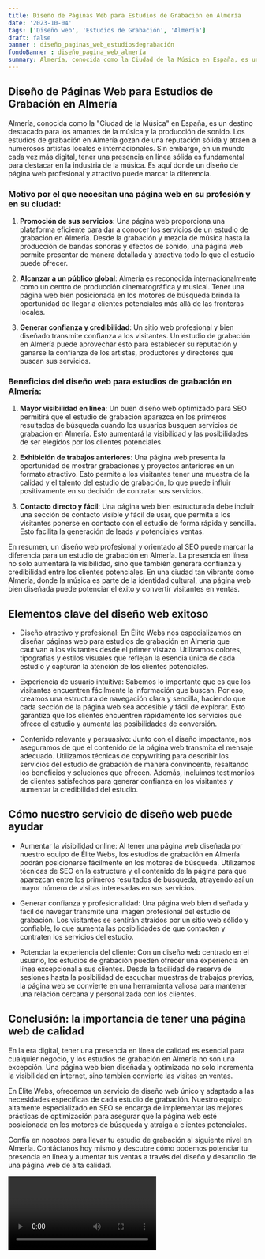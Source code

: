 ```yaml
---
title: Diseño de Páginas Web para Estudios de Grabación en Almería
date: '2023-10-04'
tags: ['Diseño web', 'Estudios de Grabación', 'Almería']
draft: false
banner : diseño_paginas_web_estudiosdegrabación
fondoBanner : diseño_pagina_web_almería
summary: Almería, conocida como la Ciudad de la Música en España, es un destino destacado para los amantes de la música y la producción de sonido. Los estudios de grabación en Almería gozan de una reputación sólida y atraen a numerosos artistas locales e internacionales. Sin embargo, en un mundo cada vez más digital, tener una presencia en línea sólida es fundamental para destacar en la industria de la música. Es aquí donde un diseño de página web profesional y atractivo puede marcar la diferencia.
---
```


## Diseño de Páginas Web para Estudios de Grabación en Almería

Almería, conocida como la "Ciudad de la Música" en España, es un destino destacado para los amantes de la música y la producción de sonido. Los estudios de grabación en Almería gozan de una reputación sólida y atraen a numerosos artistas locales e internacionales. Sin embargo, en un mundo cada vez más digital, tener una presencia en línea sólida es fundamental para destacar en la industria de la música. Es aquí donde un diseño de página web profesional y atractivo puede marcar la diferencia.

### Motivo por el que necesitan una página web en su profesión y en su ciudad:

1. **Promoción de sus servicios**: Una página web proporciona una plataforma eficiente para dar a conocer los servicios de un estudio de grabación en Almería. Desde la grabación y mezcla de música hasta la producción de bandas sonoras y efectos de sonido, una página web permite presentar de manera detallada y atractiva todo lo que el estudio puede ofrecer.

2. **Alcanzar a un público global**: Almería es reconocida internacionalmente como un centro de producción cinematográfica y musical. Tener una página web bien posicionada en los motores de búsqueda brinda la oportunidad de llegar a clientes potenciales más allá de las fronteras locales.

3. **Generar confianza y credibilidad**: Un sitio web profesional y bien diseñado transmite confianza a los visitantes. Un estudio de grabación en Almería puede aprovechar esto para establecer su reputación y ganarse la confianza de los artistas, productores y directores que buscan sus servicios.

### Beneficios del diseño web para estudios de grabación en Almería:

1. **Mayor visibilidad en línea**: Un buen diseño web optimizado para SEO permitirá que el estudio de grabación aparezca en los primeros resultados de búsqueda cuando los usuarios busquen servicios de grabación en Almería. Esto aumentará la visibilidad y las posibilidades de ser elegidos por los clientes potenciales.

2. **Exhibición de trabajos anteriores**: Una página web presenta la oportunidad de mostrar grabaciones y proyectos anteriores en un formato atractivo. Esto permite a los visitantes tener una muestra de la calidad y el talento del estudio de grabación, lo que puede influir positivamente en su decisión de contratar sus servicios.

3. **Contacto directo y fácil**: Una página web bien estructurada debe incluir una sección de contacto visible y fácil de usar, que permita a los visitantes ponerse en contacto con el estudio de forma rápida y sencilla. Esto facilita la generación de leads y potenciales ventas.

En resumen, un diseño web profesional y orientado al SEO puede marcar la diferencia para un estudio de grabación en Almería. La presencia en línea no solo aumentará la visibilidad, sino que también generará confianza y credibilidad entre los clientes potenciales. En una ciudad tan vibrante como Almería, donde la música es parte de la identidad cultural, una página web bien diseñada puede potenciar el éxito y convertir visitantes en ventas.

<GifSeo />

<Cta />

## Elementos clave del diseño web exitoso

- Diseño atractivo y profesional: En Élite Webs nos especializamos en diseñar páginas web para estudios de grabación en Almería que cautivan a los visitantes desde el primer vistazo. Utilizamos colores, tipografías y estilos visuales que reflejan la esencia única de cada estudio y capturan la atención de los clientes potenciales.

- Experiencia de usuario intuitiva: Sabemos lo importante que es que los visitantes encuentren fácilmente la información que buscan. Por eso, creamos una estructura de navegación clara y sencilla, haciendo que cada sección de la página web sea accesible y fácil de explorar. Esto garantiza que los clientes encuentren rápidamente los servicios que ofrece el estudio y aumenta las posibilidades de conversión.

- Contenido relevante y persuasivo: Junto con el diseño impactante, nos aseguramos de que el contenido de la página web transmita el mensaje adecuado. Utilizamos técnicas de copywriting para describir los servicios del estudio de grabación de manera convincente, resaltando los beneficios y soluciones que ofrecen. Además, incluimos testimonios de clientes satisfechos para generar confianza en los visitantes y aumentar la credibilidad del estudio.

## Cómo nuestro servicio de diseño web puede ayudar

- Aumentar la visibilidad online: Al tener una página web diseñada por nuestro equipo de Élite Webs, los estudios de grabación en Almería podrán posicionarse fácilmente en los motores de búsqueda. Utilizamos técnicas de SEO en la estructura y el contenido de la página para que aparezcan entre los primeros resultados de búsqueda, atrayendo así un mayor número de visitas interesadas en sus servicios.

- Generar confianza y profesionalidad: Una página web bien diseñada y fácil de navegar transmite una imagen profesional del estudio de grabación. Los visitantes se sentirán atraídos por un sitio web sólido y confiable, lo que aumenta las posibilidades de que contacten y contraten los servicios del estudio.

- Potenciar la experiencia del cliente: Con un diseño web centrado en el usuario, los estudios de grabación pueden ofrecer una experiencia en línea excepcional a sus clientes. Desde la facilidad de reserva de sesiones hasta la posibilidad de escuchar muestras de trabajos previos, la página web se convierte en una herramienta valiosa para mantener una relación cercana y personalizada con los clientes.

## Conclusión: la importancia de tener una página web de calidad

En la era digital, tener una presencia en línea de calidad es esencial para cualquier negocio, y los estudios de grabación en Almería no son una excepción. Una página web bien diseñada y optimizada no solo incrementa la visibilidad en internet, sino también convierte las visitas en ventas.

En Élite Webs, ofrecemos un servicio de diseño web único y adaptado a las necesidades específicas de cada estudio de grabación. Nuestro equipo altamente especializado en SEO se encarga de implementar las mejores prácticas de optimización para asegurar que la página web esté posicionada en los motores de búsqueda y atraiga a clientes potenciales.

Confía en nosotros para llevar tu estudio de grabación al siguiente nivel en Almería. Contáctanos hoy mismo y descubre cómo podemos potenciar tu presencia en línea y aumentar tus ventas a través del diseño y desarrollo de una página web de alta calidad.

<Video />

<CtaBot job='Estudios de Grabación' city='Almería'/>

<Gmaps query='Almería+españa+maps' />